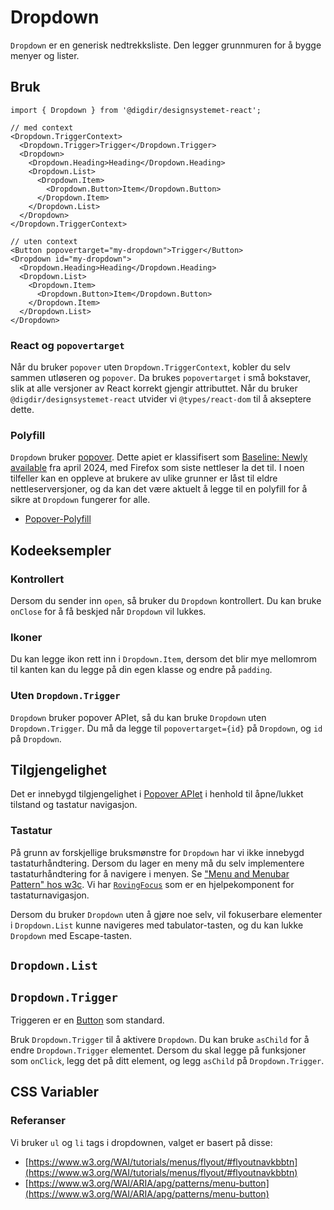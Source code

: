 

<Meta of={DropdownStories} />

# Dropdown

`Dropdown` er en generisk nedtrekksliste. Den legger grunnmuren for å bygge menyer og lister. 

<Primary />
<Controls />

## Bruk

```tsx
import { Dropdown } from '@digdir/designsystemet-react';

// med context
<Dropdown.TriggerContext>
  <Dropdown.Trigger>Trigger</Dropdown.Trigger>
  <Dropdown>
    <Dropdown.Heading>Heading</Dropdown.Heading>
    <Dropdown.List>
      <Dropdown.Item>
        <Dropdown.Button>Item</Dropdown.Button>
      </Dropdown.Item>
    </Dropdown.List>
  </Dropdown>
</Dropdown.TriggerContext>

// uten context
<Button popovertarget="my-dropdown">Trigger</Button>
<Dropdown id="my-dropdown">
  <Dropdown.Heading>Heading</Dropdown.Heading>
  <Dropdown.List>
    <Dropdown.Item>
      <Dropdown.Button>Item</Dropdown.Button>
    </Dropdown.Item>
  </Dropdown.List>
</Dropdown>
```

### React og `popovertarget`

Når du bruker `popover` uten `Dropdown.TriggerContext`, kobler du selv sammen utløseren og `popover`.
Da brukes `popovertarget` i små bokstaver, slik at alle versjoner av React korrekt gjengir attributtet.
Når du bruker `@digdir/designsystemet-react` utvider vi `@types/react-dom` til å akseptere dette.

### Polyfill

`Dropdown` bruker [popover](https://developer.mozilla.org/en-US/docs/Web/HTML/Reference/Global_attributes/popover). Dette apiet er klassifisert som [Baseline: 
Newly available](https://developer.mozilla.org/en-US/docs/Glossary/Baseline/Compatibility) fra april 2024, 
med Firefox som siste nettleser la det til. I noen tilfeller kan en oppleve at brukere av ulike grunner er låst til eldre nettleserversjoner, og da kan det være aktuelt å legge til en polyfill for å sikre at `Dropdown` fungerer for alle.
* [Popover-Polyfill](https://github.com/oddbird/popover-polyfill)

## Kodeeksempler

### Kontrollert

Dersom du sender inn `open`, så bruker du `Dropdown` kontrollert. Du kan bruke `onClose` for å få beskjed når `Dropdown` vil lukkes.

<Canvas of={DropdownStories.Controlled} />

### Ikoner

Du kan legge ikon rett inn i `Dropdown.Item`, dersom det blir mye mellomrom til kanten kan du legge på din egen klasse og endre på `padding`.

<Canvas of={DropdownStories.Icons} />

### Uten `Dropdown.Trigger`

`Dropdown` bruker popover APIet, så du kan bruke `Dropdown` uten `Dropdown.Trigger`.
Du må da legge til `popovertarget={id}` på `Dropdown`, og `id` på `Dropdown`.

<Canvas of={DropdownStories.WithoutTrigger} />

## Tilgjengelighet

Det er innebygd tilgjengelighet i [Popover APIet](https://developer.mozilla.org/en-US/docs/Web/API/Popover_API) i henhold til åpne/lukket tilstand og tastatur navigasjon.

### Tastatur

På grunn av forskjellige bruksmønstre for `Dropdown` har vi ikke innebygd tastaturhåndtering.
Dersom du lager en meny må du selv implementere tastaturhåndtering for å navigere i menyen.
Se ["Menu and Menubar Pattern" hos w3c](https://www.w3.org/WAI/ARIA/apg/patterns/menubar/).
Vi har [`RovingFocus`](/docs/utilities-rovingfocus--docs) som er en hjelpekomponent for tastaturnavigasjon.

Dersom du bruker `Dropdown` uten å gjøre noe selv, vil fokuserbare elementer i `Dropdown.List` kunne navigeres med tabulator-tasten, og du kan lukke `Dropdown` med Escape-tasten.

## `Dropdown.List`

<ArgTypes of={Dropdown.List} />

## `Dropdown.Trigger`

Triggeren er en [Button](/docs/komponenter-button--docs) som standard.

Bruk `Dropdown.Trigger` til å aktivere `Dropdown`. Du kan bruke `asChild` for å endre `Dropdown.Trigger` elementet.
Dersom du skal legge på funksjoner som `onClick`, legg det på ditt element, og legg `asChild` på `Dropdown.Trigger`.

## CSS Variabler

<CssVariables css={css} />

### Referanser

Vi bruker `ul` og `li` tags i dropdownen, valget er basert på disse:

- [https://www.w3.org/WAI/tutorials/menus/flyout/#flyoutnavkbbtn](https://www.w3.org/WAI/tutorials/menus/flyout/#flyoutnavkbbtn)
- [https://www.w3.org/WAI/ARIA/apg/patterns/menu-button](https://www.w3.org/WAI/ARIA/apg/patterns/menu-button)
